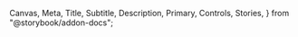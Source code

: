   Canvas,
  Meta,
  Title,
  Subtitle,
  Description,
  Primary,
  Controls,
  Stories,
} from "@storybook/addon-docs";

<Meta of={DataTableStories} />

<Title of={DataTableStories} />
<Subtitle of={DataTableStories} />
<Description of={DataTableStories} />

`<DataTable>` is intended to be simple to set up, but flexible and extensible enough that you can make it do
whatever you need.

It's built on top of [Material-React-Table v2](https://www.material-react-table.com/), so reading those docs might
be helpful in understanding how `<DataTable>` works under-the-hood. DataTable offers additional functionality on top of MRT,
and also restricts certain MRT behaviors to match the desired behavior and appearance of an Odyssey table.

You can build anything from a simple list of local data to a sortable, filterable, searchable, reorderable view of data
pulled live from an API.

DataTable is "bring-your-own functionality." It offers the UI and local functionality you need, with hooks for you to provide
your own data handling. This means that the table can render a robust filtering and searching UI out-of-the-box, and you can provide
a function that retrieves the relevant data based on the user's query.

## Getting started

A simple `<DataTable>` only needs two props: `columns` and `getData`:

```tsx
<DataTable columns={columns} getData={getData} />
```

`columns` is an array of `DataTableColumn<DataTableRowData>` objects that define the structure of the table.

`getData` is a function that accepts a set of query params and returns an array of objects that match the `columns` shape.

### A simple example: Planet Explorer

Let's create a simple table that displays information about the ~9 planets~ 8 planets plus Pluto.

First, we'll define a `Planet` type, to hold ourselves accountable to the shape of data we want to be working with:

```tsx
export type Planet = {
  id: number;
  name: string;
  distance: number;
  visit: "flyby" | "orbit" | "landing";
};
```

Next, we'll define the table columns:

```tsx
export const columns: DataTableColumn<DataTableRowData>[] = [
  {
    accessorKey: "id",
    header: "number",
  },
  {
    accessorKey: "name",
    header: "Name",
  },
  {
    accessorKey: "distance",
    header: "Distance from Sun (AU)",
  },
  ...
];
```

Those first three columns are pretty simple and only need an `accessorKey` (functionally, the unique id of the column)
and a `header` (the title displayed to the end user). The other two columns include additional info, such as `filterVariant`
(which defines what kind of control is shown when filtering the column; a text input, radio buttons, etc), `filterOptions`
(the options available in a radio- or checkbox-type filter), and `Cell` (which allows you to define a custom table cell to
display the column data).

`DataTableColumn` matches `MRT_TableColumn`, so for full information, check the [Column Options](https://www.material-react-table.com/docs/api/column-options) docs from Material-React-Table.

(Note that not every feature of Material-React-Table is available in `DataTable`, so things like custom edit states won't work.)

Finally, we'll define the planet data itself:

```tsx
export const data: Planet[] = [
  {
    id: 1,
    name: "Mercury",
    distance: 0.4,
    visit: "landing",
  },
  {
    id: 2,
    name: "Venus",
    distance: 0.7,
    visit: "landing",
  },
  ...
];
```

Now, in our component file, we'll put it all together:

```tsx
import {
  columns as planetColumns,
  data as planetData
} from "./planetData";

...

const getData = () => {
  return planetData;
};

<DataTable
  columns={planetColumns}
  getData={getData}
/>
```

### Making it real

The example is slightly simplified. Here's a live example of this same table:

<Canvas>
  <Story of={DataTableStories.Default} />
</Canvas>

And here's how we get there:

```tsx
const ParentComponent = () => {
  // It's best-practice to save the incoming data in a state so we
  // can manipulate it locally if needed. This isn't strictly necessary
  // for this example, but if we started playing with the row order, we'd need this.
  const [data, setData] = useState<Planet[]>(planetData);

  // Typically, you'll take the query params sent via getData and use them to filter the
  // data being sent from the API. For this example, I've created a `filterData` function
  // that lives outside the component, and then I'm passing the data and the params into that
  // and returning the response.
  // The full filterData function is explained later in the docs.
  const getData = useCallback(
    ({
      search,
      filters,
      sort,
      page = 1,
      resultsPerPage = 20,
    }: DataTableGetDataType) => {
      return filterData({ data, search, filters, sort, page, resultsPerPage });
    },
    [data],
  );

  // Callback that fires when the user selects or unselects a row.
  // It passes through the full rowSelection state, so you can count
  // the selected rows or perform actions on them.
  const onChangeRowSelection = useCallback(
    (rowSelection: DataTableRowSelectionState) => {
      if (Object.keys(rowSelection).length > 0) {
        console.log(`${Object.keys(rowSelection).length} selected`);
      }
    },
    [],
  );

  return (
    <DataTable
      columns={planetColumns}
      getData={getData}
      onChangeRowSelection={onChangeRowSelection}
      // These are true by default, but adding them
      // here to be extra-clear
      hasChangeableDensity
      hasColumnResizing
      hasFilters
      hasRowSelection
      hasSearch
      hasSorting
      // These are true by default, but
      // disabled for this simple example
      hasPagination={false}
      hasColumnVisibility={false}
      hasRowReordering={false}
    />
  );
};
```

### Filtering data

In the above example, the incoming data is stored via `useState`, and the `getData` callback passes that
data and the query params to a separate `filterData` function that lives outside the component.

This might feel obtuse, but it's necessary for building robust and scalable DataTables. Here's why:

`getData` is purely a GET function. It retrieves data, but doesn't mutate it. _Whatever is returned by `getData`
is treated as final data, which the table will not modify._

If you need to mutate the data at all, you need to store it separately. The most common way to mutate table data is through
the `onReorderRows` callback, which handles drag-and-drop and other row-reordering operations. So: if you need to reorder rows,
you need to store data in state.

This is what the `filterData` function looks like in this example. _Yours will probably look different; this is just here
as a demonstration of the sort of functionality it encapsulates._

```tsx
const filterData = ({
  data,
  ...args
}: {
  data: Planet[];
} & DataTableGetDataType) => {
  let filteredData = data;
  const { search, filters, sort, page = 1, resultsPerPage = 20 } = args;

  // Implement text-based query filtering
  if (search) {
    filteredData = filteredData.filter((row) =>
      Object.values(row).some((value) =>
        value.toString().toLowerCase().includes(search.toLowerCase()),
      ),
    );
  }

  // Implement column-specific filtering
  if (filters) {
    filteredData = filteredData.filter((row) => {
      return filters.every(({ id, value }) => {
        // If filter value is null or undefined, skip this filter
        if (value === null || value === undefined) {
          return true;
        }

        // If filter value is array, search for each array value
        if (Array.isArray(value)) {
          return value.some((arrayValue) => {
            return row[id as keyof Planet]
              ?.toString()
              .toLowerCase()
              .includes(arrayValue.toString().toLowerCase());
          });
        }

        // General filtering for other columns
        return row[id as keyof Planet]
          ?.toString()
          .toLowerCase()
          .includes(value.toString().toLowerCase());
      });
    });
  }

  // Implement sorting
  if (sort && sort.length > 0) {
    filteredData.sort((a, b) => {
      for (const { id, desc } of sort) {
        const aValue = a[id as keyof Planet];
        const bValue = b[id as keyof Planet];

        if (aValue < bValue) return desc ? 1 : -1;
        if (aValue > bValue) return desc ? -1 : 1;
      }

      return 0;
    });
  }

  // Implement pagination
  const startRow = (page - 1) * resultsPerPage;
  const endRow = startRow + resultsPerPage;
  filteredData = filteredData.slice(startRow, endRow);

  return filteredData;
};
```

## A fully-featured example

Here's a table that hits a (simulated) API and includes filtering, sorting, drag-and-drop reordering,
pagination, and more:

<Canvas>
  <Story of={DataTableStories.API} />
</Canvas>

### Row reordering

To enable row reordering, the `onReorderRows` callback must be defined. Similar to `getData`, in this example
the component itself has an `onReorderRows` handler:

```tsx
const onReorderRows = useCallback(
  ({ ...props }: DataTableOnReorderRowsType) => {
    const reorderedData = reorderData({ data, ...props });
    setData(reorderedData as Planet[]);
  },
  [data],
);
```

And the `reorderData` function it calls out to:

```tsx
const reorderData = ({
  data,
  ...args
}: {
  data: (Planet | Person)[];
} & DataTableOnReorderRowsType) => {
  const updatedData = data;
  const { rowId, newRowIndex } = args;
  const rowIndex = updatedData.findIndex((row) => row.id === rowId);

  if (rowIndex !== -1) {
    // Remove the row from its current position
    const [removedRow] = updatedData.splice(rowIndex, 1);

    // Insert the row at the new index
    updatedData.splice(newRowIndex, 0, removedRow);
  }

  return updatedData;
};
```

In a real-world scenario, the table would handle the visual portion of the reordering locally and send
the revised order to the API in the background to save.

# A deep dive into specific features

Some particular features warrant more explanation.

## Pagination

DataTable comes with standard pagination controls, allowing the user to set how many rows are visible per page, and
allowing them to navigate forward and back through the pages.

`paginationType` is set to `paged` by default. You can change it to `loadMore`, in which case the only pagination control
will be a "Show more" button that loads more rows when pressed. This shouldn't be used in new tables, but is provided as a
convenience to teams migrating from ARC who are already using that functionality.

If `totalRows` is provided, the pagination will disable the "next" button when the last page has been reached. Otherwise,
the Next button will always be active.

Providing `totalRows` leads to a much better end-user experience, but due to API limitations, that data might not always be available.

## Empty states & loading states

The DataTable will handle its own loading state, toggling it on or off as it hits the `getData` callback.

There's a default "no results" state, which shows when the end user passes a query that produces no response. (For example, if
the user filters the table for the name "asdfadsfadsfasdfdsfd" and that name doesn't exist in the data, the "no response" state
will be shown.)

You can provide a custom "no response" state using the custom `<DataTableEmptyState>` component:

```tsx
noResultsPlaceholder={<DataTableEmptyState
  heading="Whoops, there's nothing here!"
  text="You should try searching or filtering for something else."
/>}
```

If the table data is completely empty — calculated based on whether there's no data present even when the search and filtering params
are in their default state — the placeholder state will be shown. However, you can provide a custom empty state, which is useful
for providing a first-run experience for the DataTable:

```tsx
emptyPlaceholder={
  <DataTableEmptyState
    heading="Start by adding data assets"
    text="All relevant data will be displayed and can be searched and filtered"
    primaryButton={<Button variant="primary" label="Primary" />}
    secondaryButton={<Button variant="secondary" label="Secondary" />}
  />
}
```

<Canvas>
  <Story of={DataTableStories.Empty} />
</Canvas>

## Row reordering

Rows can be reordered via drag-and-drop. The table also includes keyboard support for reordering — if the user
presses the spacebar while focused on a row, the table enters "reorder mode" and the row can be moved up and down
via arrow keys. When the user is satisfied with its position, they can "lock it in" by hitting Space or Enter again.

For accessibility reasons, if drag-and-drop reordering is enabled, each row will have an action menu on the right side that
includes items for moving the row to the top, bottom, up one, or down one. This cannot be disabled if row reordering is active.

"Move to bottom" is only provided if you provide the `totalRows` to the table, since otherwise the table doesn't know the index
of the bottom row.

## Table settings (density & column visibility)

DataTable can provide controls that allow the end user to change which columns are visible, as well as the density of each row. Note
that, even if the density settings are disabled, you can change the initial table density without exposing that control to the end user.
(For example, if you wanted to make a table with extra breathing room, or a table that's particularly compact).

## Scroll indication

If the table content is wider than the available space, a subtle shadow will be displayed in whichever direction the
table can be scrolled. This happens automatically, adjusts when the table container is resized, and adapts to the current
scroll position of the content.

## Row actions & bulk actions

Action buttons and menu items can be added to each row. If rows are selectable, you can also add bulk actions to the top of the table,
which will be applied to all selected rows. (For example, the bulk actions menu starts out disabled, but if the user selects 3 rows,
the actions menu will be enabled and any actions performed would be applied to all 3 selected rows.)

## Custom filters

<Canvas>
  <Story of={DataTableStories.CustomFilters} />
</Canvas>

Within `<DataTable>`, you can now pass a custom `filters` prop. _This will override the default filters, which are based off the table columns_.

The `filters` variable should be an array, which can contain any combination of:

1. A table column (the full column def)
2. A string that matches the `accessorKey` of a table column
3. A custom filter.

Using this schema, you can pass in the existing set of table columns plus your own filters. You can also use this mechanism to change the order that the filters are displayed.

```tsx
const filters = [
  ...columns,
  {
    id: "",
    label: "",
    render: (updateFilters: UpdateFiltersCallback) => {},
  },
];
```

This is the shape of a custom filter:

```tsx
export type DataFilter = {
  /**
   * A unique ID for the filter, typically the same id
   * as the column it'll be applied to.
   */
  id: string;
  /**
   * The human-friendly name of the filter.
   */
  label: string;
  /**
   * The type of filter, which determines which filtering control
   * is shown.
   */
  variant?: MRT_ColumnDef<MRT_RowData>["filterVariant"];
  /**
   * The current value of the filter. Typically a string, but
   * filters that allow for multiple selections (such as multi-select)
   * can accept an array.
   */
  value?: DataFilterValue;
  /**
   * If the filter control has preset options (such as a select or multi-select),
   * these are the options provided.
   */
  options?: Array<{ label: string; value: string }>;
  /**
   * A callback which renders a custom filter control
   */
  render?: (updateFilters: UpdateFilters) => ReactNode;
};
```

The `id` is the string representing the filter (it'll be passed through to your filtering function, so if your filter id is `foo`, within your filtering function you'll be able to target `filter.id === "foo"` and then retrieve the value with `filter.value`.

The `label` is the human-readable name of the filter.

`value` is the current value

`render` is a function that accepts the callback for changing the filters and returns a ReactNode with the custom filter control.

You can add a custom control to a default filter:

<Canvas>
  <Story of={DataTableStories.FilterWithCustomRender} />
</Canvas>

You can use an out-of-the-box filter variant with a custom filter:

<Canvas>
  <Story of={DataTableStories.CustomFilterWithDefaultVariant} />
</Canvas>

# Gotchas

It is very, very important that you memoize your callbacks! Performance slows to a crawl if you don't.
For the best performance, keep your `getData` and `onChangeRowSelection` functions outside of the component
and then call them from within, passing the table data in at the same time.

# Upgrading from Labs DataTable to DataTable

We've made some API changes between the previous version (in Odyssey Labs) and this stable version.

Be aware of the following:

- `fetchDataFn` is now `getData`
- `onRowSelectionChange` is now `onChangeRowSelection`
- `reorderDataFn` is now `onReorderRows`
- Within `reorderDataFn`, the param `newIndex` is now `newRowIndex`
